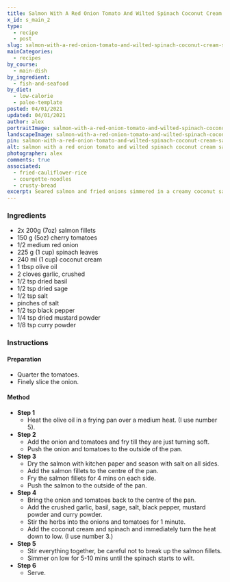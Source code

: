 ```yaml
---
title: Salmon With A Red Onion Tomato And Wilted Spinach Coconut Cream Sauce
x_id: s_main_2
type:
  - recipe
  - post
slug: salmon-with-a-red-onion-tomato-and-wilted-spinach-coconut-cream-sauce
mainCategories: 
  - recipes
by_course:
  - main-dish
by_ingredient:
  - fish-and-seafood
by_diet:
  - low-calorie
  - paleo-template
posted: 04/01/2021
updated: 04/01/2021
author: alex
portraitImage: salmon-with-a-red-onion-tomato-and-wilted-spinach-coconut-cream-sauce-portrait.png
landscapeImage: salmon-with-a-red-onion-tomato-and-wilted-spinach-coconut-cream-sauce-landscape.png
pin: salmon-with-a-red-onion-tomato-and-wilted-spinach-coconut-cream-sauce-pin.png
alt: salmon with a red onion tomato and wilted spinach coconut cream sauce
photographer: alex
comments: true
associated: 
  - fried-cauliflower-rice
  - courgette-noodles
  - crusty-bread
excerpt: Seared salmon and fried onions simmered in a creamy coconut sauce with warmed cherry tomatoes and wilted spinach.
---
```


<Ingredients>

### Ingredients
    
  - 2x 200g (7oz) salmon fillets
  - 150 g (5oz) cherry tomatoes
  - 1/2 medium red onion
  - 225 g (1 cup) spinach leaves
  - 240 ml (1 cup) coconut cream
  - 1 tbsp olive oil
  - 2 cloves garlic, crushed
  - 1/2 tsp dried basil
  - 1/2 tsp dried sage
  - 1/2 tsp salt
  - pinches of salt
  - 1/2 tsp black pepper
  - 1/4 tsp dried mustard powder
  - 1/8 tsp curry powder

</Ingredients>

<Instructions>

### Instructions

#### Preparation

  - Quarter the tomatoes.
  - Finely slice the onion.

#### Method

  - **Step 1**
    - Heat the olive oil in a frying pan over a medium heat. (I use number 5).
  - **Step 2**
    - Add the onion and tomatoes and fry till they are just turning soft.
    - Push the onion and tomatoes to the outside of the pan. 
  - **Step 3**
    - Dry the salmon with kitchen paper and season with salt on all sides.
    - Add the salmon fillets to the centre of the pan.
    - Fry the salmon fillets for 4 mins on each side.
    - Push the salmon to the outside of the pan. 
  - **Step 4**
    - Bring the onion and tomatoes back to the centre of the pan.
    - Add the crushed garlic, basil, sage, salt, black pepper, mustard powder and curry powder. 
    - Stir the herbs into the onions and tomatoes for 1 minute.
    - Add the coconut cream and spinach and immediately turn the heat down to low. (I use number 3.)
  - **Step 5**
    - Stir everything together, be careful not to break up the salmon fillets. 
    - Simmer on low for 5-10 mins until the spinach starts to wilt.
  - **Step 6**
    - Serve.

</Instructions>



